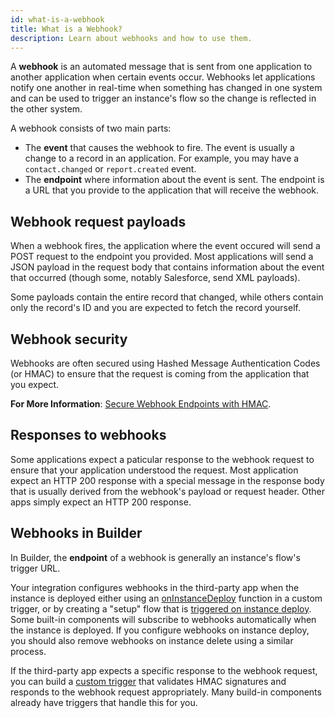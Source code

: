 ```yaml
---
id: what-is-a-webhook
title: What is a Webhook?
description: Learn about webhooks and how to use them.
---
```



<Youtube id="CriaG014ocM" title="What are webhooks?" />

A **webhook** is an automated message that is sent from one application to another application when certain events occur.
Webhooks let applications notify one another in real-time when something has changed in one system and can be used to trigger an instance's flow so the change is reflected in the other system.

A webhook consists of two main parts:

- The **event** that causes the webhook to fire.
  The event is usually a change to a record in an application.
  For example, you may have a `contact.changed` or `report.created` event.
- The **endpoint** where information about the event is sent.
  The endpoint is a URL that you provide to the application that will receive the webhook.

## Webhook request payloads

When a webhook fires, the application where the event occured will send a POST request to the endpoint you provided.
Most applications will send a JSON payload in the request body that contains information about the event that occurred (though some, notably Salesforce, send XML payloads).

Some payloads contain the entire record that changed, while others contain only the record's ID and you are expected to fetch the record yourself.

## Webhook security

Webhooks are often secured using Hashed Message Authentication Codes (or HMAC) to ensure that the request is coming from the application that you expect.

**For More Information**: [Secure Webhook Endpoints with HMAC](/composer/builder/best-practices/secure-webhook-endpoints-hmac).

## Responses to webhooks

Some applications expect a paticular response to the webhook request to ensure that your application understood the request.
Most application expect an HTTP 200 response with a special message in the response body that is usually derived from the webhook's payload or request header.
Other apps simply expect an HTTP 200 response.

## Webhooks in Builder

In Builder, the **endpoint** of a webhook is generally an instance's flow's trigger URL.

Your integration configures webhooks in the third-party app when the instance is deployed either using an [onInstanceDeploy](/composer/builder/custom-components/writing-custom-components.mdx#instance-deploy-and-delete-events-for-triggers) function in a custom trigger, or by creating a "setup" flow that is [triggered on instance deploy](/composer/builder/integration-triggers.mdx#instance-deploy-trigger).
Some built-in components will subscribe to webhooks automatically when the instance is deployed.
If you configure webhooks on instance deploy, you should also remove webhooks on instance delete using a similar process.

If the third-party app expects a specific response to the webhook request, you can build a [custom trigger](/composer/builder/custom-components/writing-custom-components.mdx#writing-triggers) that validates HMAC signatures and responds to the webhook request appropriately.
Many build-in components already have triggers that handle this for you.
